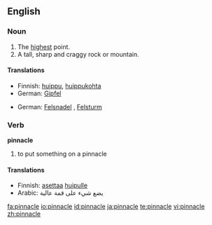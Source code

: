 ==English==
===Noun===
{{en-noun}}

# The [[high]]est point.
# A tall, sharp and craggy rock or mountain.

====Translations====
{{trans-top|The highest point}}
*Finnish: [[huippu]], [[huippukohta]]
*German: [[Gipfel]] {{m}}
{{trans-mid}}
{{trans-bottom}}

{{trans-top|A tall, sharp and craggy rock or mountain}}
*German: [[Felsnadel]] {{f}}, [[Felsturm]] {{m}}
{{trans-mid}}
{{trans-bottom}}

===Verb===
'''pinnacle'''

# to put something on a pinnacle

====Translations====
{{trans-top|to put something on a pinnacle}}
*Finnish: [[asettaa]] [[huippu|huipulle]]
*Arabic: يضع شيء على قمة عالية
{{trans-mid}}
{{trans-bottom}}

[[fa:pinnacle]]
[[io:pinnacle]]
[[id:pinnacle]]
[[ja:pinnacle]]
[[te:pinnacle]]
[[vi:pinnacle]]
[[zh:pinnacle]]